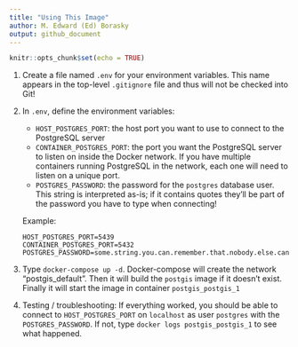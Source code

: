 ```yaml
---
title: "Using This Image"
author: M. Edward (Ed) Borasky
output: github_document
---
```


```r
knitr::opts_chunk$set(echo = TRUE)
```
1. Create a file named `.env` for your environment variables. This name appears in the top-level `.gitignore` file and thus will not be checked into Git!
2. In `.env`, define the environment variables:

    * `HOST_POSTGRES_PORT`: the host port you want to use to connect to the PostgreSQL server
    * `CONTAINER_POSTGRES_PORT`: the port you want the PostgreSQL server to listen on inside the Docker network. If you have multiple containers running PostgreSQL in the network, each one will need to listen on a unique port.
    * `POSTGRES_PASSWORD`: the password for the `postgres` database user. This string is interpreted as-is; if it contains quotes they'll be part of the password you have to type when connecting!
    
    Example:
    
    ```
    HOST_POSTGRES_PORT=5439
    CONTAINER_POSTGRES_PORT=5432
    POSTGRES_PASSWORD=some.string.you.can.remember.that.nobody.else.can.guess
    ```
3. Type `docker-compose up -d`. Docker-compose will create the network "postgis_default". Then it will build the `postgis` image if it doesn't exist. Finally it will start the image in container `postgis_postgis_1`
4. Testing / troubleshooting: If everything worked, you should be able to connect to `HOST_POSTGRES_PORT` on `localhost` as user `postgres` with the `POSTGRES_PASSWORD`. If not, type `docker logs postgis_postgis_1` to see what happened.
